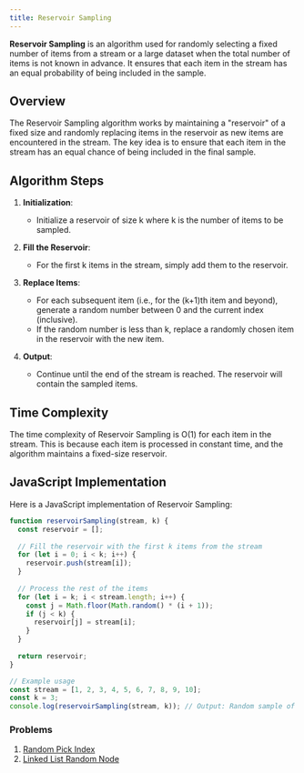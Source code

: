 ```yaml
---
title: Reservoir Sampling
---
```

**Reservoir Sampling** is an algorithm used for randomly selecting a fixed number of items from a stream or a large dataset when the total number of items is not known in advance. It ensures that each item in the stream has an equal probability of being included in the sample.

## Overview

The Reservoir Sampling algorithm works by maintaining a "reservoir" of a fixed size and randomly replacing items in the reservoir as new items are encountered in the stream. The key idea is to ensure that each item in the stream has an equal chance of being included in the final sample.

## Algorithm Steps

1. **Initialization**:
   - Initialize a reservoir of size k where k is the number of items to be sampled.

2. **Fill the Reservoir**:
   - For the first k items in the stream, simply add them to the reservoir.

3. **Replace Items**:
   - For each subsequent item (i.e., for the (k+1)th item and beyond), generate a random number between 0 and the current index (inclusive).
   - If the random number is less than k, replace a randomly chosen item in the reservoir with the new item.

4. **Output**:
   - Continue until the end of the stream is reached. The reservoir will contain the sampled items.

## Time Complexity

The time complexity of Reservoir Sampling is O(1) for each item in the stream. This is because each item is processed in constant time, and the algorithm maintains a fixed-size reservoir.

## JavaScript Implementation

Here is a JavaScript implementation of Reservoir Sampling:

```javascript
function reservoirSampling(stream, k) {
  const reservoir = [];
  
  // Fill the reservoir with the first k items from the stream
  for (let i = 0; i < k; i++) {
    reservoir.push(stream[i]);
  }
  
  // Process the rest of the items
  for (let i = k; i < stream.length; i++) {
    const j = Math.floor(Math.random() * (i + 1));
    if (j < k) {
      reservoir[j] = stream[i];
    }
  }
  
  return reservoir;
}

// Example usage
const stream = [1, 2, 3, 4, 5, 6, 7, 8, 9, 10];
const k = 3;
console.log(reservoirSampling(stream, k)); // Output: Random sample of 3 items from the stream
```

### Problems

1. [Random Pick Index](https://leetcode.com/problems/shuffle-an-array)
2. [Linked List Random Node](https://leetcode.com/problems/linked-list-random-node)